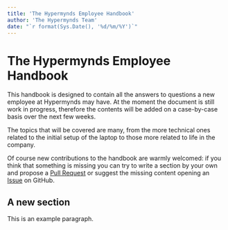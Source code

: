 ```yaml
---
title: 'The Hypermynds Employee Handbook'
author: 'The Hypermynds Team'
date: "`r format(Sys.Date(), '%d/%m/%Y')`"
---
```


# The Hypermynds Employee Handbook {-}

This handbook is designed to contain all the answers to questions a new employee
at Hypermynds may have. At the moment the document is still work in progress,
therefore the contents will be added on a case-by-case basis over the next few
weeks.

The topics that will be covered are many, from the more technical ones related
to the initial setup of the laptop to those more related to life in the company.

Of course new contributions to the handbook are warmly welcomed: if you think
that something is missing you can try to write a section by your own and propose
a [Pull Request](https://github.com/hypermynds/handbook/pulls) or suggest the
missing content opening an
[Issue](https://github.com/hypermynds/handbook/issues) on GitHub.

## A new section

This is an example paragraph.

